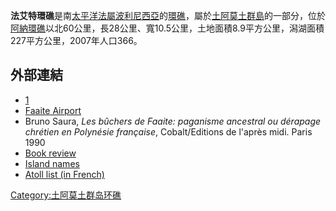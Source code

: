 '''法艾特環礁'''是南[[太平洋|太平洋]][[法屬波利尼西亞|法屬波利尼西亞]]的[[環礁|環礁]]，屬於[[土阿莫土群島|土阿莫土群島]]的一部分，位於[[阿納環礁|阿納環礁]]以北60公里，長28公里、寬10.5公里，土地面積8.9平方公里，潟湖面積227平方公里，2007年人口366。

==外部連結==
*[http://www.oceandots.com/pacific/tuamotu/faaite.php] {{Wayback|url=http://www.oceandots.com/pacific/tuamotu/faaite.php |date=20101223015139 }}
*[http://www.world-airport-codes.com/french-polynesia/faaite-8177.html Faaite Airport] {{Wayback|url=http://www.world-airport-codes.com/french-polynesia/faaite-8177.html |date=20210123111308 }}
*Bruno Saura, ''Les bûchers de Faaite: paganisme ancestral ou dérapage chrétien en Polynésie française'', Cobalt/Editions de l'après midi. Paris 1990
*[http://www.shvoong.com/humanities/1633870-faaite/ Book review] {{Wayback|url=http://www.shvoong.com/humanities/1633870-faaite/ |date=20120207091306 }}
*[http://www.jps.auckland.ac.nz/document/Volume_8_1899/Volume_8,_No._4,_December_1899/Names_of_the_Paumotu_Islands,_by_J.L._Young,_p_264-268?action=null Island names] {{Wayback|url=http://www.jps.auckland.ac.nz/document/Volume_8_1899/Volume_8,_No._4,_December_1899/Names_of_the_Paumotu_Islands,_by_J.L._Young,_p_264-268?action=null |date=20120210193443 }}
*[https://web.archive.org/web/20070228115907/http://www.pacific-image.pf/pages/boutic/dboutic_cdrom_sp132.html Atoll list (in French)]

{{Coord|16|43|S|145|19|W|display=title}}

[[Category:土阿莫土群岛环礁|Category:土阿莫土群岛环礁]]

{{geo-stub}}